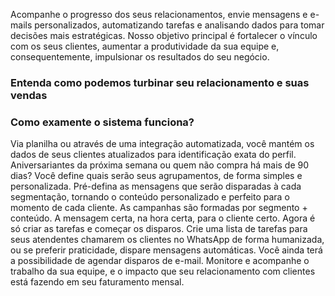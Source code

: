 Acompanhe o progresso dos seus relacionamentos, envie mensagens e e-mails personalizados, automatizando tarefas e analisando dados para tomar decisões mais estratégicas. Nosso objetivo principal é fortalecer o vínculo com os seus clientes, aumentar a produtividade da sua equipe e, consequentemente, impulsionar os resultados do seu negócio.

### Entenda como podemos turbinar seu relacionamento e suas vendas

<CardGroup cols={2}>
  <Card title="Gestão de clientes e relacionamentos personalizados em um só lugar" icon="people-simple" />

  <Card title="Gestão de equipe com foco em relacionamentos que geram resultados" icon="sparkles" />

  <Card title="Inteligência para identificação de oportunidades e expansão de receitas" icon="sparkles" />

  <Card title="Acompanhamento dos principais indicadores de performance" icon="sparkles">

  </Card>
</CardGroup>

### Como examente o sistema funciona?

<Steps>
  <Step title="Importe suas últimas vendas e os dados de seus clientes" icon="people-simple">
    Via planilha ou através de uma integração automatizada, você mantém os dados de seus clientes atualizados para identificação exata do perfil.
  </Step>

  <Step title="Crie segmentações para seus clientes" icon="fire">
    Aniversariantes da próxima semana ou quem não compra há mais de 90 dias? Você define quais serão seus agrupamentos, de forma simples e personalizada.
  </Step>

  <Step title="Prepare o conteúdo perfeito" icon="fire">
    Pré-defina as mensagens que serão disparadas à cada segmentação, tornando o conteúdo personalizado e perfeito para o momento de cada cliente.
  </Step>

  <Step title="Crie suas campanhas e prepare os disparos" icon="fire">
    As campanhas são formadas por segmento + conteúdo. A mensagem certa, na hora certa, para o cliente certo. Agora é só criar as tarefas e começar os disparos.
  </Step>

  <Step title="Escolha a melhor maneira e comece a disparar" icon="fire">
    Crie uma lista de tarefas para seus atendentes chamarem os clientes no WhatsApp de forma humanizada, ou se preferir praticidade, dispare mensagens automáticas. Você ainda terá a possibilidade de agendar disparos de e-mail.
  </Step>

  <Step title="Hora de acompanhar os resultados" icon="fire">
    Monitore e acompanhe o trabalho da sua equipe, e o impacto que seu relacionamento com clientes está fazendo em seu faturamento mensal.
  </Step>
</Steps>